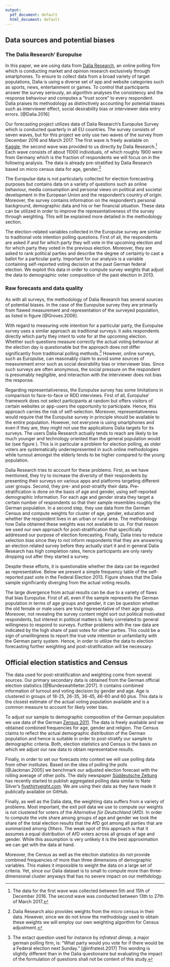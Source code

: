 ```yaml
---
output:
  pdf_document: default
  html_document: default
---
```

<!-- Data and potential biases -->

## Data sources and potential biases


### The Dalia Research' Europulse

In this paper, we are using data from [Dalia Research](https://daliaresearch.com/), an online polling firm which is conducting market and opinion research exclusively through smartphones. To ensure to collect data from a broad variety of target populations, Dalia is using a diverse set of app and website categories such as sports, news, entertainment or games. To control that participants answer the survey seriously, an algorithm analyses the consistency and the response behaviour and computes a "trust score" to every respondent. Dalia praises its methodology as distinctively accounting for potential biases such as interviewer effect, social desirability bias or interviewer data entry errors. [@Dalia.2016] 

Our forecasting project utilizes data of Dalia Research's Europulse Survey which is conducted quarterly in all EU countries. The survey consists of seven waves, but for this project we only use two waves of the survey from December 2016 and March 2017. The first wave is freely available on [Kaggle](https://www.kaggle.com/daliaresearch/trump-effect), the second wave was provided to us directly by Dalia Research.^[The data for the first wave was collected between 5th and 15th of December 2016. The second wave was conducted between 13th to 27th of March 2017.] Each wave consists of about 11000 individuals, of which roughly 1900 were from Germany which is the fraction of respondents we will focus on in the following analysis. The data is already pre-stratified by Dalia Research based on micro census data for age, gender.^[Dalia Research also provides weights from the micro census in their data. However, since we do not know the methodology used to obtain these weights we will employ our own weighting algorithm for Census adjustment.] 

The Europulse data is not particularly collected for election forecasting purposes but contains data on a variety of questions such as online behaviour, media consumption and personal views on political and societal development in the European Union and the respondent's country of origin. Moreover, the survey contains information on the respondent's personal background, demographic data and his or her financial situation. These data can be utilized in order to improve the representativeness of the survey through weighting. This will be explained more detailed in the methodology section.

The election-related variables collected in the Europulse survey are similar to traditional vote intention polling questions. First of all, the respondents are asked if and for which party they will vote in the upcoming election and for which party they voted in the previous election. Moreover, they are asked to rank political parties and describe the degree of certainty to cast a ballot for a particular party. Important for our analysis is a variable containing self-reported voting decision at the past German federal election. We exploit this data in order to compute survey weights that adjust the data to demographic voter composition of the past election in 2013.


### Raw forecasts and data quality

As with all surveys, the methodology of Dalia Research has several sources of potential biases. In the case of the Europulse survey they are primarily from flawed measurement and representation of the surveyed population, as listed in figure \ref{fig:error} [@Groves.2009].

\begin{figure}[ht]
  \centering
  \includegraphics[width=5in]{./Grafiken/SourcesOfSurveyError}
  \caption{Potential sources of survey error} \label{fig:error}
\end{figure}

<!-- measurement error -->
With regard to measuring vote intention for a particular party, the Europulse survey uses a similar approach as traditional surveys: it asks respondents directly which party they intent to vote for at the upcoming election. Whether such questions measure correctly the actual voting behaviour at the election day is questionable but the approach does not differ significantly from traditional polling methods.^[The extact question used for instance by _infratest dimap_, a major german polling firm, is: "What party would you vote for if there would be a Federal election next Sunday." [@infratest.2017] This wording is slightly different than in the Dalia questionaire but evaluating the impact of the formulation of questions shall not be content of this study.] However, online surveys, such as Europulse, can reasonably claim to avoid some sources of measurement error such as social desirability bias or interviewer bias. Since such surveys are often anonymous, the social pressure on the respondent is presumably negligible, and interaction with the interviewer does not bias the response.

<!-- representativeness: Self-selection bias and sampling error --> 
Regarding representativeness, the Europulse survey has some limitations in comparison to face-to-face or RDD interviews. First of all, Europulse' framework does not select participants at random but offers visitors of certain websites or app-users the opportunity to participate. Hence, this approach carries the risk of self-selection. Moreover, representativeness would require that the Europulse survey in principle should be available to the entire population. However, not everyone is using smartphones and even if they are, they might not use the applications Dalia targets for its surveys. The users Dalia Research actually tends to reach are likely to be much younger and technology oriented than the general population would be (see figure \ref{fig:voter}). This is in particular a problem for election polling, as older voters are systematically underrepresented in such online methodologies while turnout amongst the elderly tends to be higher compared to the young population.

\begin{figure}[!tbp]
  \centering
  \subfloat[Internet usage by   age]{\includegraphics[width=0.45\textwidth]{./Grafiken/InternetnutzerAlter.png}}
\hspace{0.05\textwidth}
  \subfloat[Voter turnout by age]{\includegraphics[width=0.45\textwidth]{./Grafiken/WahlbeteiligungAlter.png}}
  \caption{Internet usage and turnout by age} \label{fig:voter}
\end{figure}

<!-- Dalia response -->
Dalia Research tries to account for these problems. First, as we have mentioned, they try to increase the diversity of their respondents by presenting their surveys on various apps and platforms targeting different user groups. Second, they pre- and post-stratify their data. Pre-stratification is done on the basis of age and gender, using self-reported demographic information. For each age and gender strata they target a certain number of respondents so that their sample resembles roughly the German population. In a second step, they use data from the German Census and compute weights for cluster of age, gender, education and whether the respondent lives in an urban or rural area. The methodology how Dalia obtained these weights was not available to us. For that reason we used our own approach for post-stratification that specifically addressed our purpose of election forecasting. Finally, Dalia tries to reduce selection bias since they to not inform respondents that they are answering an election related survey before they actually start it and in general Dalia Research has high completion rates, hence participants are only rarely dropping out after they started a survey.

Despite these efforts, it is questionable whether the data can be regarded as representative. Below we present a simple frequency table of the self-reported past vote in the Federal Election 2013. Figure \ref{fig:actvote} shows that the Dalia sample significantly diverging from the actual voting results.

<!-- CHANGE GRAPHICS   -->
<!-- raw data graphics --->
\begin{figure}[ht]
  \centering
  \includegraphics[width=0.8\textwidth]{./Grafiken/LastVoteActualVote.png}
  \caption{Self-reported vote and actual result 2013} \label{fig:actvote}
\end{figure}

<!--
discuss here high share for others as suggested by Simon

And interpret the raw forecast a little bit more in general; not just displaying them
--->

The large divergence from actual results can be due to a variety of flaws that bias Europulse. First of all, even if the sample represents the German population in terms of age groups and gender, it can be question whether the old female or male users are truly representative of their age group. Moreover, not revealing the survey content might sort out political motivated respondents, but interest in political matters is likely correlated to general willingness to respond to surveys. Further problems with the raw data are indicated by the high share of past votes for other parties. This could be a sign of unwillingness to report the true vote intention or unfamilarity with the German party system. Hence, in order to utilize the data to election forecasting further weighting and post-stratification will be necessary.
 
## Official election statistics and Census

The data used for post-stratification and weighting come from several sources. Our primary secondary data is obtained from the German official election statistics [@Bundeswahlleiter.2017]. It contains combined information of turnout and voting decision by gender and age. Age is clustered in groups of 18-25, 26-35, 36-45, 46-60 and 60 plus. This data is the closest estimate of the actual voting population available and is a common measure to account for likely voter bias.

To adjust our sample to demographic composition of the German population we use data of the German [Zensus 2011](https://www.zensus2011.de/DE/Home/home_node.html). The data is freely available and we obtained combined frequencies for age, gender and religion. The Census claims to reflect the actual demographic distribution of the German population and hence is suitable in order to post-stratify our sample to demographic criteria. Both, election statistics and Census is the basis on which we adjust our raw data to obtain representative results.

<!-- benchmark data -->
Finally, in order to set our forecasts into context we will use polling data from other institutes. Based on the idea of polling the polls [@Jackman.2005] we benchmark our adjusted election forecast with the rolling average of other polls. The daily newspaper [Süddeutsche Zeitung](http://www.sueddeutsche.de/politik/bundestagswahl-wie-wir-ueber-umfragen-berichten-1.3440233) has recently started to publish aggregated polling data similar to Nate Silver's [fivethirtyeight.com](https://projects.fivethirtyeight.com/2016-election-forecast/). We are using their data as they have made it publically available on GitHub.

<!-- put here other data shortcommings of the weighting data -->
Finally, as well as the Dalia data, the weighting data suffers from a variety of problems. Most important, the exit poll data we use to compute our weights is not clustered for voters of the *Alternative für Deutschland* (AfD). In order to compute the vote share among groups of age and gender we took the share of the total election results that the AfD got among all parties that are summarized among *Others*. The weak spot of this approach is that it assumes a equal distribution of AfD voters across all groups of age and gender. While this assumption is very unlikely it is the best approximation we can get with the data at hand. 

Moreover, the Census as well as the election statistics do not provide combined frequencies of more than three dimensions of demographic variables. This makes it impossible to weight the data on a large set of criteria. Yet, since our Dalia dataset is to small to compute more than three-dimensional cluster anyways that has no severe impact on our methdology.